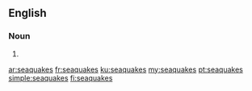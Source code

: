==English==

===Noun===
{{head|en|plural}}

# {{plural of|seaquake|lang=en}}

[[ar:seaquakes]]
[[fr:seaquakes]]
[[ku:seaquakes]]
[[my:seaquakes]]
[[pt:seaquakes]]
[[simple:seaquakes]]
[[fi:seaquakes]]